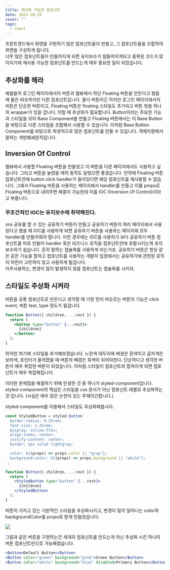 ```yaml
---
title: 재사용 가능한 컴포넌트
date: 2021-10-23
cover: ""
tags:
  - react
---
```

프론트엔드에서 화면을 구현하기 많은 컴포넌트들이 만들고, 그 컴포넌트들을 조합하여 화면을 구성하게 됩니다.\
너무 많은 컴포넌트들이 만들어지게 되면 유지보수가 힘들어지게되고 중복된 코드가 많아지기에 재사용 가능한 컴포넌트를 만드는게 매우 중요한 일이 되었습니다.

## 추상화를 해라

예를들어 로그인 페이지에서의 버튼과 웹뷰에서 하단 Floating 버튼을 만든다고 했을 때 둘은 비슷하지만 다른 컴포넌트입니다.
둘다 버튼이긴 하지만 로그인 페이지에서의 버튼은 단순한 버튼이고, Floating 버튼은 floating 스타일도 추가되고 버튼 밖을 하나의 wrapper가 있을 겁니다.
이럴 때 추상화가 필요합니다. Button이라는 주요한 기능과 스타일을 모아 Base Component를 만들고 Floating 버튼에서는 이 Base Button을 바탕으로 다른 스타일을 조합해서 사용할 수 있습니다.
이처럼 Base Button Component를 바탕으로 파생적으로 많은 컴포넌트를 만들 수 있습니다. 객체지향에서 말하는 개방폐쇄원칙입니다.

## Inversion Of Control

웹뷰에서 사용할 Floating 버튼을 만들었고 이 버튼을 다른 페이지에서도 사용하고 싶습니다. 그리고 버튼을 눌렸을 때의 동작도 달랐으면 좋겠습니다.
만약에 Floating 버튼 컴포넌트안에 button click handler가 들어있다면 해당 컴포넌트를 재사용할 수 없습니다.
그래서 Floating 버튼을 사용하는 페이지에서 handler를 만들고 이를 props로 Floating 버튼으로 내려주면 해결이 가능한데 이를 IOC (Inversion Of Control)이라고 부릅니다.

### 무조건적인 IOC는 유지보수에 취약해진다.

sns 공유를 할 수 있는 공유하기 버튼이 만들고 공유하기 버튼이 여러 페이지에서 사용된다고 했을 때 IOC를 사용하게 되면 공유하기 버튼을 사용하는 페이지에 모두 handler를 만들어줘야 합니다.
이런 경우에는 IOC를 사용하기 보다 공유하기 버튼 컴포넌트를 따로 만들어 handler 혹은 비즈니스 로직을 컴포넌트안에 포함시키는게 유지보수하기 쉽습니다. 흔히 말하는 캡슐화를 사용하게 되는거죠.
공유하기 버튼은 항상 같은 같은 기능을 할꺼고 컴포넌트를 사용하는 개발자 입장에서는 공유하기에 관련된 로직이 어떤지 고민하지 않고 사용하게 될겁니다.\
자주사용하는, 변경이 많이 발생하지 않을 컴포넌트는 캡슐화를 시키자.

## 스타일도 추상화 시켜라

버튼을 공통 컴포넌트로 만든다고 생각할 때 가장 먼저 떠오르는 버튼의 기능은 click event, 버튼 text, type 정도가 될겁니다.

```jsx
function Button({ children, ...rest }) {
  return (
    <button type="button" {...rest}>
      {children}
    </button>
  );
}
```

하지만 여기에 스타일을 추가해보겠습니다.
노란색 테두리에 배경은 흰색이고 글자색은 보라색, 포인터가 올려졌을 때 버튼의 배경은 회색이 되어야한다.
단순하다고 생각한 버튼이 매우 복잡한 버튼이 되었습니다.
이처럼 스타일이 컴포넌트와 합쳐지게 되면 컴포넌트가 매우 복잡해집니다.

이러한 문제점을 해결하기 위해 탄생한 것 중 하나가 styled-component입니다.
styled-component의 핵심은 스타일을 css 문서가 아닌 컴포넌트 레벨로 추상화하는 것 입니다.
(사실은 매우 많은 논란이 있는 주제이긴합니다.)

styled-component를 이용해서 스타일도 추상화해봅시다.

```jsx
const StyledButton = styled.button`
  border-radius: 0.25rem;
  font-size: 1.25rem;
  display: inline-flex;
  align-items: center;
  justify-content: center;
  border: 1px solid lightgray;

  color: ${(props) => props.color || "gray"};
  background-color: ${(props) => props.background || "white"};
`;

function Button({ children, ...rest }) {
  return (
    <StyledButton type="button" {...rest}>
      {children}
    </StyledButton>
  );
}
```

버튼이 가지고 있는 기본적인 스타일을 추상화시키고, 변경이 많이 일어나는 color와 backgroundColor를 props로 받게 만들었습니다.

![](/images/reusable-component.png)

그림과 같은 버튼을 구현하는건 세개의 컴포넌트를 만드는게 아닌 추상화 시킨 하나의 버튼 컴포넌트만으로 가능해졌습니다.

```jsx
<Button>Default Button</Button>
<Button color="green" background="pink">Green Button</Button>
<Button color="white" background="blue" disabled>Primary Button</Button>
```